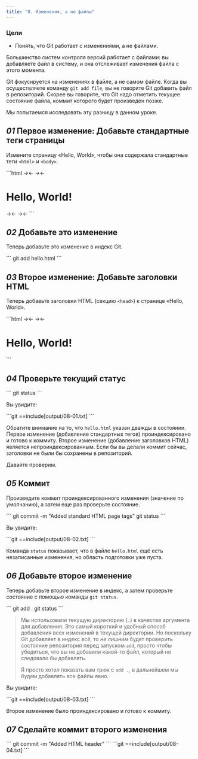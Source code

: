 ```yaml
---
title: "8. Изменения, а не файлы"
---
```


### Цели

- Понять, что Git работает с изменениями, а не файлами.

Большинство систем контроля версий работает с файлами: вы добавляете файл в систему, и она отслеживает изменения файла с этого момента.

Git фокусируется на изменениях в файле, а не самом файле. Когда вы осуществляете команду `git add file`, вы не говорите Git добавить файл в репозиторий. Скорее вы говорите, что Git надо отметить текущее состояние файла, коммит которого будет произведен позже.

Мы попытаемся исследовать эту разницу в данном уроке.

## _01_ Первое изменение: Добавьте стандартные теги страницы

Измените страницу «Hello, World», чтобы она содержала стандартные теги `<html>` и `<body>`.

<File file="hello.html">
```html
→<html>←
  →<body>←
    <h1>Hello, World!</h1>
  →</body>←
→</html>←
```
</File>

## _02_ Добавьте это изменение

Теперь добавьте это изменение в индекс Git.

<Run>
```
git add hello.html
```
</Run>

## _03_ Второе изменение: Добавьте заголовки HTML

Теперь добавьте заголовки HTML (секцию `<head>`) к странице «Hello, World».

<File file="hello.html">
```html
<html>
  →<head>←
  →</head>←
  <body>
    <h1>Hello, World!</h1>
  </body>
</html>
```
</File>

## _04_ Проверьте текущий статус

<Run>
```
git status
```
</Run>

Вы увидите:

<Output>
```git
==include[output/08-01.txt]
```
</Output>

Обратите внимание на то, что `hello.html` указан дважды в состоянии. Первое изменение (добавление стандартных тегов) проиндексировано и готово к коммиту. Второе изменение (добавление заголовков HTML) является непроиндексированным. Если бы вы делали коммит сейчас, заголовки не были бы сохранены в репозиторий.

Давайте проверим.

## _05_ Коммит

Произведите коммит проиндексированного изменения (значение по умолчанию), а затем еще раз проверьте состояние.

<Run>
```
git commit -m "Added standard HTML page tags"
git status
```
</Run>

Вы увидите:

<Output>
```git
==include[output/08-02.txt]
```
</Output>

Команда `status` показывает, что в файле `hello.html` ещё есть незаписанные изменения, но область подготовки уже пуста.

## _06_ Добавьте второе изменение

Теперь добавьте второе изменение в индекс, а затем проверьте состояние с помощью команды `git status`.

<Run>
```
git add .
git status
```
</Run>

> Мы использовали текущую директорию (`.`) в качестве аргумента для добавления. Это самый короткий и удобный способ добавления всех изменений в текущей директории. Но поскольку Git добавляет в индекс _всё_, то _не лишним_ будет проверить состояние репозитория перед запуском `add`, просто чтобы убедиться, что вы не добавили какой-то файл, который не следовало бы добавлять.
>
> Я просто хотел показать вам трюк с `add .`, в дальнейшем мы будем добавлять все файлы явно.

Вы увидите:

<Output>
```git
==include[output/08-03.txt]
```
</Output>

Второе изменение было проиндексировано и готово к коммиту.

## _07_ Сделайте коммит второго изменения

<Run>
```
git commit -m "Added HTML header"
```
</Run>

<Output>
```git
==include[output/08-04.txt]
```
</Output>